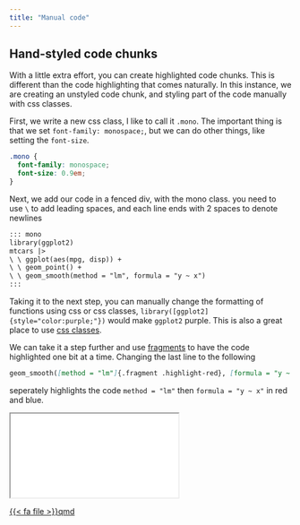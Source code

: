 ```yaml
---
title: "Manual code"
---
```


## Hand-styled code chunks

With a little extra effort, you can create highlighted code chunks. This is different than the code highlighting that comes naturally. In this instance, we are creating an unstyled code chunk, and styling part of the code manually with css classes.

First, we write a new css class, I like to call it `.mono`. The important thing is that we set `font-family: monospace;`, but we can do other things, like setting the `font-size`.

```scss
.mono {
  font-family: monospace;
  font-size: 0.9em;
}
```

Next, we add our code in a fenced div, with the mono class. you need to use `\ ` to add leading spaces, and each line ends with 2 spaces to denote newlines

```markdown
::: mono
library(ggplot2)
mtcars |>  
\ \ ggplot(aes(mpg, disp)) +  
\ \ geom_point() +  
\ \ geom_smooth(method = "lm", formula = "y ~ x")
:::
```

Taking it to the next step, you can manually change the formatting of functions using css or css classes, `library([ggplot2]{style="color:purple;"})` would make `ggplot2` purple. This is also a great place to use [css classes](https://emilhvitfeldt.com/post/slidecraft-colors-fonts/#using-css-classes).

We can take it a step further and use [fragments](https://quarto.org/docs/presentations/revealjs/advanced.html#fragments) to have the code highlighted one bit at a time. Changing the last line to the following

```markdown
geom_smooth([method = "lm"]{.fragment .highlight-red}, [formula = "y ~ x"]{.fragment .highlight-blue})
```

seperately highlights the code `method = "lm"` then `formula = "y ~ x"` in red and blue.

<iframe class="slide-deck" src="examples/manual-code/tip-4.html">

</iframe>

<a href="examples/manual-code/tip-4.qmd" target="_blank" class="listing-slides btn-links">{{< fa file >}}qmd<a>

